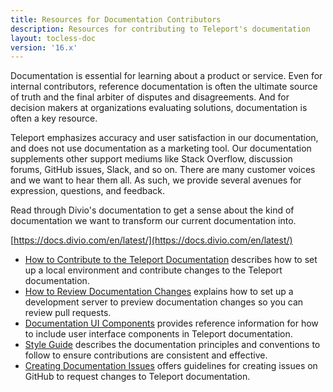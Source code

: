 ```yaml
---
title: Resources for Documentation Contributors
description: Resources for contributing to Teleport's documentation
layout: tocless-doc
version: '16.x'
---
```


Documentation is essential for learning about a product or service. Even for
internal contributors, reference documentation is often the ultimate source of
truth and the final arbiter of disputes and disagreements. And for decision
makers at organizations evaluating solutions, documentation is often a key
resource.

Teleport emphasizes accuracy and user satisfaction in our documentation, and
does not use documentation as a marketing tool. Our documentation supplements
other support mediums like Stack Overflow, discussion forums, GitHub issues,
Slack, and so on. There are many customer voices and we want to hear them all.
As such, we provide several avenues for expression, questions, and feedback.

<Tip>
  Read through Divio's documentation to get a sense about
  the kind of documentation we want to transform our current documentation into.

  [https://docs.divio.com/en/latest/](https://docs.divio.com/en/latest/)
</Tip>

- [How to Contribute to the Teleport Documentation](/docs/ver/16.x/contributing/documentation/how-to-contribute) describes
  how to set up a local environment and contribute changes to the Teleport documentation.
- [How to Review Documentation Changes](/docs/ver/16.x/contributing/documentation/reviewing-docs) explains how to
  set up a development server to preview documentation changes so you can review pull
  requests.
- [Documentation UI Components](/docs/ver/16.x/contributing/documentation/reference) provides reference
  information for how to include user interface components in Teleport documentation.
- [Style Guide](/docs/ver/16.x/contributing/documentation/style-guide) describes the documentation principles and
  conventions to follow to ensure contributions are consistent and effective.
- [Creating Documentation Issues](/docs/ver/16.x/contributing/documentation/issues) offers guidelines for
  creating issues on GitHub to request changes to Teleport documentation.

